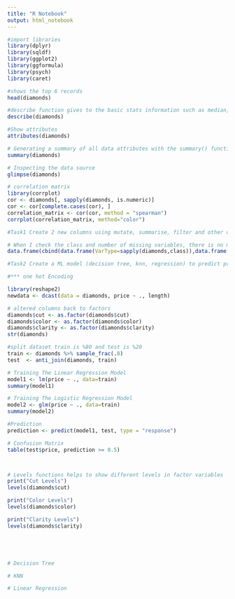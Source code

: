 ```yaml
---
title: "R Notebook"
output: html_notebook
---
```



```r
#import libraries
library(dplyr)
library(sqldf)
library(ggplot2)
library(ggformula)
library(psych)
library(caret)
```


```r
#shows the top 6 records
head(diamonds)

#describe function gives to the basic stats information such as median,mean, min,max
describe(diamonds)

#Show attributes  
attributes(diamonds)

# Generating a summary of all data attributes with the summary() function
summary(diamonds)

# Inspecting the data source
glimpse(diamonds)

# correlation matrix
library(corrplot)
cor <- diamonds[, sapply(diamonds, is.numeric)]
cor <- cor[complete.cases(cor), ]
correlation_matrix <- cor(cor, method = "spearman")
corrplot(correlation_matrix, method="color")
```

```r
#Task1 Create 2 new columns using mutate, summarise, filter and other dplyr functions

# When I check the class and number of missing variables, there is no missing values. Data is pretty neat. There are however, a few factor variables.
data.frame(cbind(data.frame(VarType=sapply(diamonds,class)),data.frame(Total_Missing=sapply(diamonds,function(x){sum(is.na(x))}))))

```

```r
#Task2 Create a ML model (decision tree, knn, regression) to predict price of diamond

#*** one hot Encoding

library(reshape2)
newdata <- dcast(data = diamonds, price ~ ., length)

# altered columns back to factors
diamonds$cut <- as.factor(diamonds$cut)
diamonds$color <- as.factor(diamonds$color)
diamonds$clarity <- as.factor(diamonds$clarity)
str(diamonds)

#split dataset train is %80 and test is %20
train <- diamonds %>% sample_frac(.8)
test  <- anti_join(diamonds, train)

# Training The Linear Regression Model
model1 <- lm(price ~ ., data=train)
summary(model1)

# Training The Logistic Regression Model
model2 <- glm(price ~ ., data=train)
summary(model2)

#Prediction
prediction <- predict(model1, test, type = "response")

# Confusion Matrix
table(test$price, prediction >= 0.5)



```

```r


```


```r










# Levels functions helps to show different levels in factor variables
print("Cut Levels")
levels(diamonds$cut)

print("Color Levels")
levels(diamonds$color)

print("Clarity Levels")
levels(diamonds$clarity)





# Decision Tree

# KNN

# Linear Regression

```

